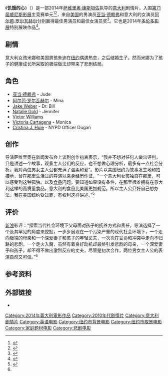 {{noteTA
|G1=Show
|G2=Movie
}}
{{Infobox film
| name           = 饥饿的心
| original_name  = {{lang|en|Hungry Hearts}}
| image          = Hungry Hearts Poster.jpg
| caption        = 電影海報
| director       = [[萨维里奥·康斯坦佐|萨维里奥·康斯坦佐]]
| producer       = 
| writer         = Saverio Costanzo<br>[[Marco_Franzoso|Marco Franzoso]]
| starring       = [[亚当·德赖弗|亚当·德赖弗]]<br>[[阿尔芭·罗尔瓦赫尔|阿尔芭·罗尔瓦赫尔]]
| music          = 
| cinematography = Fabio Cianchetti
| editing        = 
| distributor    = 
| released       = {{Film date|2014|8|31|[[第71届威尼斯影展|威尼斯]]|df=yes}}
| runtime        = 109 分钟
| country        = 意大利
| language       = 英语
| budget         = 
| cn_name        = 饥饿的心
| hk_name        = 幸福魔天倫
| tw_name        = 飢餓的心
}}

《'''饥饿的心'''》（{{lang-en|'''''Hungry Hearts'''''}}）是一部2014年[[萨维里奥·康斯坦佐|萨维里奥·康斯坦佐]]执导的[[意大利|意大利]]剧情片，入围[[第71届威尼斯影展|第71届威尼斯影展]]主竞赛单元<ref name="Venice">{{cite web |url=http://www.labiennale.org/en/cinema/71st-festival/line-up/off-sel/venezia71/ |title=International competition of feature films |accessdate=24 July 2014 |work=Venice |deadurl=yes |archiveurl=https://web.archive.org/web/20141006083927/http://www.labiennale.org/en/cinema/71st-festival/line-up/off-sel/venezia71/ |archivedate=2014-10-06}}</ref><ref name="Deadline">{{cite web |url=http://www.deadline.com/2014/07/venice-film-festival-lineup-2014-movie-list/ |title=Venice Film Festival Lineup Announced |accessdate=24 July 2014 |work=Deadline |archive-date=2014-07-28 |archive-url=https://web.archive.org/web/20140728233935/http://www.deadline.com/2014/07/venice-film-festival-lineup-2014-movie-list/ |dead-url=no }}</ref>，来自[[美国|美国]]的男演员[[亚当·德赖弗|亚当·德赖弗]]和意大利的女演员[[阿尔芭·罗尔瓦赫尔|阿尔芭·罗尔瓦赫尔]]分别赢得最佳男演员和最佳女演员奖<ref >{{cite web |url=http://ent.163.com/14/0907/02/A5GO9IMG00031H2L.html |language= |title=《寒枝雀静》擒威尼斯金狮 《闯入者》颗粒无收 |publisher=网易娱乐 |date=2014-09-07 |accessdate= |archive-date=2014-09-07 |archive-url=https://web.archive.org/web/20140907083009/http://ent.163.com/14/0907/02/A5GO9IMG00031H2L.html |dead-url=no }}</ref>。它也是2014年[[多伦多影展|多伦多影展]]特别展映作品<ref name="Indiewire">{{cite web |url=http://variety.com/2014/film/news/tiff-toronto-intl-film-festival-gala-special-presentations-1201266480/ |title=Toronto Film Festival Lineup |accessdate=22 July 2014 |work=Variety |archive-date=2015-10-19 |archive-url=https://web.archive.org/web/20151019092814/http://variety.com/2014/film/news/tiff-toronto-intl-film-festival-gala-special-presentations-1201266480/ |dead-url=no }}</ref>。

== 剧情 ==
意大利女孩米娜和美国男孩朱迪在[[纽约|纽约]]偶遇热恋，之后结婚生子。然而米娜为了孩子的健康成长所采取的极端做法却带来了悲剧结局。

==角色==
* [[亚当·德赖弗|亚当·德赖弗]] - Jude
* [[阿尔芭·罗尔瓦赫尔|阿尔芭·罗尔瓦赫尔]] - Mina
* [[Jake_Weber|Jake Weber]] - Dr. Bill
* [[Natalie_Gold|Natalie Gold]] - Jennifer
* [[Victor_Williams|Victor Williams]]
* [[Victoria_Cartagena|Victoria Cartagena]] - Monica
* [[Cristina_J._Huie|Cristina J. Huie]] - NYPD Officer Dugan

== 创作 ==
导演萨维里奧在新闻发布会上谈到创作初衷表示，“我并不想对任何人做出评判，只是讲述一个故事，观察主人公们的反应，也不想做心理分析，最多有一点社会分析。我对两位男女主人公都充满了温柔和爱”。影片以美国纽约为故事发生地和拍摄地，曾在那里生活过的导演以亲身经历作证，“一个意大利女孩独自在那里，可以感受到这种孤独。以及[[食品|食品]]问题，要知道如果没有条件，在那里很难拥有在意大利这样的高质量食品，意大利的食品比美国更加规范。所以主人公只好自己想办法。我在美国纽约受过罪，有权利这样讲述。”<ref name="悲剧">{{cite web |url=http://ent.sina.com.cn/m/f/2014-09-03/08584203005.shtml |language= |title=《饥饿的心》牵动人心的家庭悲剧 |publisher=新浪娱乐 |date=2014年9月3日 |accessdate= |archive-date=2019-07-26 |archive-url=https://web.archive.org/web/20190726104045/http://ent.sina.com.cn/m/f/2014-09-03/08584203005.shtml |dead-url=no }}</ref>

== 评价 ==
[[新浪|新浪]]影评：“探索当代社会环境下父母面对孩子的抚养方式和责任，导演选择了一个及其罕见的角度来挖掘，一步步展现在一个污染严重的现代社会环境下，一个走向极端的母亲和一个深爱妻子和孩子的年轻丈夫，一次次在妥协和冲突中走向不归路的悲剧。一个走火入魔，虽然有着良好动机却最终引发悲剧的母亲，一个深爱妻子和孩子，却不得不做出激烈反应的丈夫，尽管是初次合作，两位男女主人公的表演自然又可信。”<ref name="悲剧"/>

==参考资料==
{{reflist}}

==外部链接==
* {{IMDb title|3344922|Hungry Hearts}}

{{DEFAULTSORT:Hungry Hearts}}
[[Category:2014年義大利電影作品|Category:2014年義大利電影作品]]
[[Category:2010年代剧情片|Category:2010年代剧情片]]
[[Category:意大利剧情片|Category:意大利剧情片]]
[[Category:英语电影|Category:英语电影]]
[[Category:纽约市背景电影|Category:纽约市背景电影]]
[[Category:纽约市取景电影|Category:纽约市取景电影]]
[[Category:家庭题材电影|Category:家庭题材电影]]
[[Category:悲剧电影|Category:悲剧电影]]